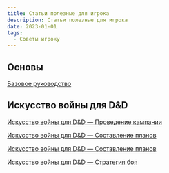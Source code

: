 ```yaml
---
title: Статьи полезные для игрока
description: Статьи полезные для игрока
date: 2023-01-01
tags:
  - Советы игроку
---
```


## Основы

[Базовое руководство](https://cyborgsandmages.com/posts/articles/players-basic-guide)

## Искусство войны для D&D

[Искусство войны для D&D — Проведение кампании](https://cyborgsandmages.com/posts/articles/art-of-war-campaigns)

[Искусство войны для D&D — Составление планов](https://cyborgsandmages.com/posts/translations/art-of-war-making-plans)

[Искусство войны для D&D — Составление планов](https://cyborgsandmages.com/posts/articles/art-of-war-making-plans)

[Искусство войны для D&D — Стратегия боя](https://cyborgsandmages.com/posts/articles/art-of-war-for-dnd-strategy-of-combat)
